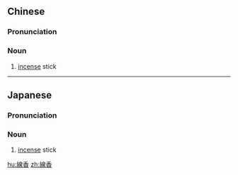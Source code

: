 {{also|线香}}
==Chinese==
{{zh-forms|s=线香}}

===Pronunciation===
{{zh-pron
|m=xiànxiāng
|c=sin3 hoeng1
|cat=n
}}

===Noun===
{{zh-noun}}

# [[incense]] stick

----

==Japanese==
{{ja-kanjitab|せん|こう|yomi=on}}

===Pronunciation===
{{ja-pron|せんこう|y=on}}

===Noun===
{{ja-noun|せんこう}}

# [[incense]] stick

[[hu:線香]]
[[zh:線香]]